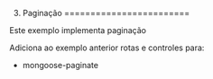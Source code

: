 3. Paginação
========================

Este exemplo implementa paginação

Adiciona ao exemplo anterior rotas e controles para:

* mongoose-paginate